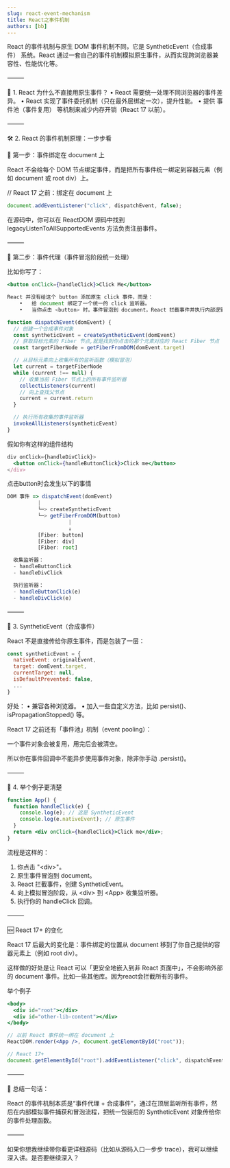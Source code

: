 ```yaml
---
slug: react-event-mechanism
title: React之事件机制
authors: [bb]
---
```


React 的事件机制与原生 DOM 事件机制不同，它是 SyntheticEvent（合成事件） 系统。React 通过一套自己的事件机制模拟原生事件，从而实现跨浏览器兼容性、性能优化等。

⸻

🧠 1. React 为什么不直接用原生事件？
• React 需要统一处理不同浏览器的事件差异。
• React 实现了事件委托机制（只在最外层绑定一次），提升性能。
• 提供 事件池（事件复用） 等机制来减少内存开销（React 17 以前）。

⸻

🛠️ 2. React 的事件机制原理：一步步看

🧩 第一步：事件绑定在 document 上

React 不会给每个 DOM 节点绑定事件，而是把所有事件统一绑定到容器元素（例如 document 或 root div）上。

// React 17 之前：绑定在 document 上

```jsx
document.addEventListener("click", dispatchEvent, false);
```

在源码中，你可以在 ReactDOM 源码中找到 legacyListenToAllSupportedEvents 方法负责注册事件。

⸻

🧩 第二步：事件代理（事件冒泡阶段统一处理）

比如你写了：

```jsx
<button onClick={handleClick}>Click Me</button>

React 并没有给这个 button 添加原生 click 事件，而是：
	•	给 document 绑定了一个统一的 click 监听器。
	•	当你点击 <button> 时，事件冒泡到 document，React 拦截事件并执行内部逻辑：

function dispatchEvent(domEvent) {
  // 创建一个合成事件对象
  const syntheticEvent = createSyntheticEvent(domEvent)
  // 获取目标元素的 Fiber 节点,就是找到你点击的那个元素对应的 React Fiber 节点
  const targetFiberNode = getFiberFromDOM(domEvent.target)

  // 从目标元素向上收集所有的监听函数（模拟冒泡）
  let current = targetFiberNode
  while (current !== null) {
    // 收集当前 Fiber 节点上的所有事件监听器
    collectListeners(current)
    // 向上查找父节点
    current = current.return
  }

  // 执行所有收集的事件监听器
  invokeAllListeners(syntheticEvent)
}
```

假如你有这样的组件结构

```jsx
div onClick={handleDivClick}>
  <button onClick={handleButtonClick}>Click me</button>
</div>
```

点击button时会发生以下的事情

```jsx
DOM 事件 => dispatchEvent(domEvent)
          |
          └─> createSyntheticEvent
          └─> getFiberFromDOM(button)
                    |
                    ↓
          [Fiber: button]
          [Fiber: div]
          [Fiber: root]

  收集监听器：
  - handleButtonClick
  - handleDivClick

  执行监听器：
  - handleButtonClick(e)
  - handleDivClick(e)
```

⸻

🔁 3. SyntheticEvent（合成事件）

React 不是直接传给你原生事件，而是包装了一层：

```jsx
const syntheticEvent = {
  nativeEvent: originalEvent,
  target: domEvent.target,
  currentTarget: null,
  isDefaultPrevented: false,
  ...
}
```

好处：
• 兼容各种浏览器。
• 加入一些自定义方法，比如 persist()、isPropagationStopped() 等。

React 17 之前还有「事件池」机制（event pooling）：

一个事件对象会被复用，用完后会被清空。

所以你在事件回调中不能异步使用事件对象，除非你手动 .persist()。

⸻

🧪 4. 举个例子更清楚

```jsx
function App() {
  function handleClick(e) {
    console.log(e); // 这是 SyntheticEvent
    console.log(e.nativeEvent); // 原生事件
  }
  return <div onClick={handleClick}>Click me</div>;
}
```

流程是这样的：

1. 你点击 "&lt;div&gt;"。
2. 原生事件冒泡到 document。
3. React 拦截事件，创建 SyntheticEvent。
4. 向上模拟冒泡阶段，从 &lt;div&gt; 到 &lt;App&gt; 收集监听器。
5. 执行你的 handleClick 回调。

⸻

🆕 React 17+ 的变化

React 17 后最大的变化是：事件绑定的位置从 document 移到了你自己提供的容器元素上（例如 root div）。

这样做的好处是让 React 可以「更安全地嵌入到非 React 页面中」，不会影响外部的 document 事件。比如一些其他库。因为react会拦截所有的事件。

举个例子

```jsx
<body>
  <div id="root"></div>
  <div id="other-lib-content"></div>
</body>
```

```jsx
// 以前 React 事件统一绑在 document 上
ReactDOM.render(<App />, document.getElementById("root"));

// React 17+
document.getElementById("root").addEventListener("click", dispatchEvent);
```

⸻

📝 总结一句话：

React 的事件机制本质是“事件代理 + 合成事件”，通过在顶层监听所有事件，然后在内部模拟事件捕获和冒泡流程，把统一包装后的 SyntheticEvent 对象传给你的事件处理函数。

⸻

如果你想我继续带你看更详细源码（比如从源码入口一步步 trace），我可以继续深入讲。是否要继续深入？
